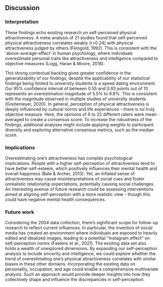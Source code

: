 ## Discussion

### Interpretation
These findings echo existing research on self-perceived physical attractiveness. A meta-analysis of 21 studies found that self-perceived physical attractiveness correlates weakly (r=0.24) with physical attractiveness judged by others (Feingold, 1992). This is consistent with the ‘above-average-effect’ in human psychology, where individuals overestimate personal traits like attractiveness and intelligence compared to objective measures (Logg, Haran & Moore, 2018). 

This strong contextual backing gives greater confidence in the generalizability of our findings, despite the applicability of our statistical findings being limited to university students in a speed dating environment. Our 95% confidence interval of between 0.55 and 0.93 points out of 10 represents an overestimation magnitude of 5.5% to 9.8%. This is consistent with the magnitude observed in multiple studies of university students (Greitemeyer, 2020). In general, perception of physical attractiveness is deeply influenced by cultural norms and life experiences - there is no truly objective measure. Here, the opinions of 6 to 22 different raters were mean-averaged to create a consensus score. To increase the robustness of the findings, additional analyses might include applying weights to participant diversity and exploring alternative consensus metrics, such as the median score.

### Implications
Overestimating one's attractiveness has complex psychological implications. People with a higher self-perception of attractiveness tend to have better self-esteem, which positively influences their mental health and overall happiness (Bale & Archer, 2013). Yet, an inflated sense of attractiveness may cause misinterpretations of social cues and foster unrealistic relationship expectations, potentially causing social challenges. An interesting avenue of future research could be assessing interventions aimed at aligning self-perception with a more realistic view - though this could have negative mental health consequences. 

### Future work
Considering the 2004 data collection, there's significant scope for follow-up research to reflect current influences. In particular, the invention of social media has created an environment where individuals are exposed to heavily edited and idealized images, leading to a potential "Instagram effect” on self-perception norms (Faelens et al., 2021). The existing data set also holds a wealth of unexplored dimensions. By expanding our self-perception analysis to include sincerity and intelligence, we could explore whether the trend of overestimating one's physical attractiveness correlates with similar biases in these other domains. Incorporating the existing data on personality, occupation, and age could enable a comprehensive multivariate analysis. Such an approach would provide deeper insights into how they collectively shape and influence the discrepancies in self-perception.
